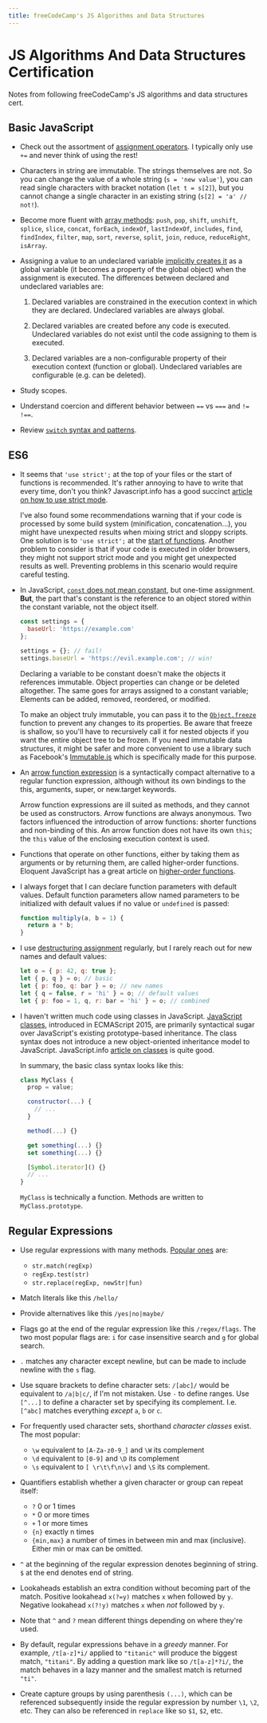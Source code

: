 ```yaml
---
title: freeCodeCamp's JS Algorithms and Data Structures
---
```


# JS Algorithms And Data Structures Certification

Notes from following freeCodeCamp's JS algorithms and data structures cert.

## Basic JavaScript

- Check out the assortment of [assignment
  operators](https://developer.mozilla.org/en-US/docs/Web/JavaScript/Reference/Operators/Assignment_Operators#Overview).
  I typically only use `+=` and never think of using the rest!

- Characters in string are immutable. The strings themselves are not. So you can
  change the value of a whole string (`s = 'new value'`), you can read single
  characters with bracket notation (`let t = s[2]`), but you cannot change a single
  character in an existing string (`s[2] = 'a' // not!`).

- Become more fluent with [array
  methods](https://javascript.info/array-methods#summary): `push`, `pop`, `shift`,
  `unshift`, `splice`, `slice`, `concat`, `forEach`, `indexOf`, `lastIndexOf`,
  `includes`, `find`, `findIndex`, `filter`, `map`, `sort`, `reverse`, `split`,
  `join`, `reduce`, `reduceRight`, `isArray`.

- Assigning a value to an undeclared variable [implicitly creates
  it](https://developer.mozilla.org/en-US/docs/Web/JavaScript/Reference/Statements/var#Description)
  as a global variable (it becomes a property of the global object) when the
  assignment is executed. The differences between declared and undeclared
  variables are:

  1. Declared variables are constrained in the execution context in which they
     are declared. Undeclared variables are always global.

  2. Declared variables are created before any code is executed. Undeclared
     variables do not exist until the code assigning to them is executed.

  3. Declared variables are a non-configurable property of their execution context
     (function or global). Undeclared variables are configurable (e.g. can be
     deleted).

- Study scopes.

- Understand coercion and different behavior between `==` vs `===` and `!=` `!==`.

- Review [`switch` syntax and patterns](https://javascript.info/switch).

## ES6

- It seems that `'use strict';` at the top of your files or the start of
  functions is recommended. It's rather annoying to have to write that every time,
  don't you think? Javascript.info has a good succinct [article on how to use
  strict mode](https://javascript.info/strict-mode).

  I've also found some recommendations warning that if your code is processed by
  some build system (minification, concatenation...), you might have unexpected
  results when mixing strict and sloppy scripts. One solution is to `'use strict';` at the [start of
  functions](https://www.geeksforgeeks.org/strict-mode-javascript/). Another
  problem to consider is that if your code is executed in older browsers, they
  might not support strict mode and you might get unexpected results as well.
  Preventing problems in this scenario would require careful testing.

- In JavaScript, [`const` does not mean
  constant](https://mariusschulz.com/blog/constant-variables-in-javascript-or-when-const-isnt-constant),
  but one-time assignment. **But**, the part that's constant is the reference to
  an object stored within the constant variable, not the object itself.

  ```javascript
  const settings = {
    baseUrl: 'https://example.com'
  };

  settings = {}; // fail!
  settings.baseUrl = 'https://evil.example.com'; // win!
  ```

  <!-- TODO: spacing between this code block and the next paragraph is not good -->

  Declaring a variable to be constant doesn't make the objects it references
  immutable. Object properties can change or be deleted altogether. The same
  goes for arrays assigned to a constant variable; Elements can be added,
  removed, reordered, or modified.

  To make an object truly immutable, you can pass it to the
  [`Object.freeze`](https://developer.mozilla.org/en-US/docs/Web/JavaScript/Reference/Global_Objects/Object/freeze)
  function to prevent any changes to its properties. Be aware that freeze is
  shallow, so you'll have to recursively call it for nested objects if you want
  the entire object tree to be frozen. If you need immutable data structures, it
  might be safer and more convenient to use a library such as Facebook's
  [Immutable.js](https://facebook.github.io/immutable-js/) which is specifically
  made for this purpose.

- An [arrow function
  expression](https://developer.mozilla.org/en-US/docs/Web/JavaScript/Reference/Functions/Arrow_functions)
  is a syntactically compact alternative to a regular function expression,
  although without its own bindings to the this, arguments, super, or new.target
  keywords.

  Arrow function expressions are ill suited as methods, and they cannot be used
  as constructors. Arrow functions are always anonymous. Two factors influenced
  the introduction of arrow functions: shorter functions and non-binding of
  this. An arrow function does not have its own `this`; the `this` value of the
  enclosing execution context is used.

- Functions that operate on other functions, either by taking them as arguments
  or by returning them, are called higher-order functions. Eloquent JavaScript has
  a great article on [higher-order
  functions](https://eloquentjavascript.net/05_higher_order.html).

- I always forget that I can declare function parameters with default values.
  Default function parameters allow named parameters to be initialized with
  default values if no value or `undefined` is passed:

  ```javascript
  function multiply(a, b = 1) {
    return a * b;
  }
  ```

- I use [destructuring
  assignment](https://developer.mozilla.org/en-US/docs/Web/JavaScript/Reference/Operators/Destructuring_assignment)
  regularly, but I rarely reach out for new names and default values:

  ```javascript
  let o = { p: 42, q: true };
  let { p, q } = o; // basic
  let { p: foo, q: bar } = o; // new names
  let { q = false, r = 'hi' } = o; // default values
  let { p: foo = 1, q, r: bar = 'hi' } = o; // combined
  ```

- I haven't written much code using classes in JavaScript. [JavaScript
  classes](https://developer.mozilla.org/en-US/docs/Web/JavaScript/Reference/Classes),
  introduced in ECMAScript 2015, are primarily syntactical sugar over JavaScript's
  existing prototype-based inheritance. The class syntax does not introduce a new
  object-oriented inheritance model to JavaScript. JavaScript.info [article on
  classes](https://javascript.info/class) is quite good.

  In summary, the basic class syntax looks like this:

  ```javascript
  class MyClass {
    prop = value;

    constructor(...) {
      // ...
    }

    method(...) {}

    get something(...) {}
    set something(...) {}

    [Symbol.iterator]() {}
    // ...
  }
  ```

  `MyClass` is technically a function. Methods are written to
  `MyClass.prototype`.

## Regular Expressions

- Use regular expressions with many methods. [Popular
  ones](https://javascript.info/regexp-methods#recipes) are:

  - `str.match(regExp)`
  - `regExp.test(str)`
  - `str.replace(regExp, newStr|fun)`

- Match literals like this `/hello/`

- Provide alternatives like this `/yes|no|maybe/`

- Flags go at the end of the regular expression like this `/regex/flags`.
  The two most popular flags are: `i` for case insensitive search and `g` for
  global search.

- `.` matches any character except newline, but can be made to include newline
  with the `s` flag.

- Use square brackets to define character sets: `/[abc]/` would be equivalent to
  `/a|b|c/`, if I'm not mistaken. Use `-` to define ranges. Use `[^...]` to
  define a character set by specifying its complement. I.e. `[^abc]` matches
  everything _except_ `a`, `b` or `c`.

- For frequently used character sets, shorthand _character classes_ exist. The
  most popular:

  - `\w` equivalent to `[A-Za-z0-9_]` and `\W` its complement
  - `\d` equivalent to `[0-9]` and `\D` its complement
  - `\s` equivalent to `[ \r\t\f\n\v]` and `\S` its complement.

- Quantifiers establish whether a given character or group can repeat itself:

  - `?` 0 or 1 times
  - `*` 0 or more times
  - `+` 1 or more times
  - `{n}` exactly n times
  - `{min,max}` a number of times in between min and max (inclusive). Either min
    or max can be omitted.

- `^` at the beginning of the regular expression denotes beginning of string.
  `$` at the end denotes end of string.

- Lookaheads establish an extra condition without becoming part of the match.
  Positive lookahead `x(?=y)` matches `x` when followed by `y`. Negative lookahead
  `x(?!y)` matches `x` when _not_ followed by `y`.

- Note that `^` and `?` mean different things depending on where they're used.

- By default, regular expressions behave in a _greedy_ manner. For example,
  `/t[a-z]*i/` applied to `"titanic"` will produce the biggest match,
  `"titani"`. By adding a question mark like so `/t[a-z]*?i/`, the match behaves
  in a lazy manner and the smallest match is returned `"ti"`.

- Create capture groups by using parenthesis `(...)`, which can be referenced
  subsequently inside the regular expression by number `\1`, `\2`, etc. They can
  also be referenced in `replace` like so `$1`, `$2`, etc.
